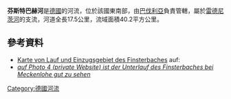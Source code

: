 {{No footnotes|time=2020-12-06T02:48:01+00:00}}
{{Coord|49.2804|N|11.0768|E|display=title}}

'''芬斯特巴赫河'''是[[德國|德國]]的河流，位於該國東南部，由[[巴伐利亞|巴伐利亞]]負責管轄，屬於[[雷德尼茨河|雷德尼茨河]]的支流，河道全長17.5公里，流域面積40.2平方公里。

==參考資料==
* [https://v.bayern.de/DcBDp Karte von Lauf und Einzugsgebiet des Finsterbaches] auf: {{GeoQuelle|DE-BY|BV|ref=nein}}
* [http://www.hansgruener.de/docs_d/kanal/leerstetten_haltung.htm#mitte ''auf Photo 4 (private Website) ist der Unterlauf des Finsterbaches bei Meckenlohe gut zu sehen''] {{Wayback|url=http://www.hansgruener.de/docs_d/kanal/leerstetten_haltung.htm#mitte |date=20170830060924 }}

{{Germany-geo-stub}}
[[Category:德國河流|Category:德國河流]]